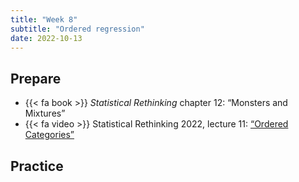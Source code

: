 ```yaml
---
title: "Week 8"
subtitle: "Ordered regression"
date: 2022-10-13
---
```


## Prepare

- {{< fa book >}} *Statistical Rethinking* chapter 12: "Monsters and Mixtures"
- {{< fa video >}} Statistical Rethinking 2022, lecture 11: ["Ordered Categories"](https://youtu.be/-397DMPooR8)


## Practice

